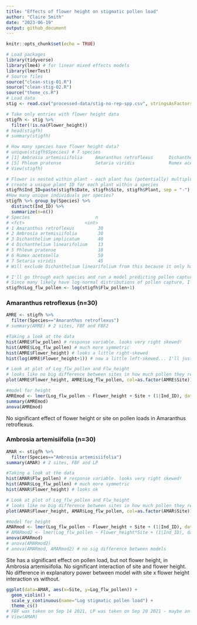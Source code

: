 ```yaml
---
title: "Effects of flower height on stigmatic pollen load"
author: "Claire Smith"
date: "2023-06-19"
output: github_document
---
```


```r
knitr::opts_chunk$set(echo = TRUE)
```

```r
# Load packages
library(tidyverse)
library(lme4) # for linear mixed effects models
library(lmerTest)
# Source files
source("clean-stig-01.R")
source("clean-stig-02.R")
source("theme_cs.R")
# Load data
stig <- read.csv("processed-data/stig-no-rep-spp.csv", stringsAsFactors = T)
```

```r
# Take only entries with flower height data
stigfh <- stig %>% 
  filter(!is.na(Flower_height))
# head(stigfh)
# summary(stigfh)

# How many species have flower height data? 
# unique(stigfh$Species) # 7 species
# [1] Ambrosia artemisiifolia     Amaranthus retroflexus      Dichanthelium linearifolium Dichanthelium implicatum  
# [5] Phleum pratense             Setaria viridis             Rumex acetosella 
# View(stigfh)

# Flower is nested within plant - each plant has (potentially) multiple flowers measured within it -- need to 
# create a unique plant ID for each plant within a species
stigfh$Ind_ID=paste(stigfh$Date, stigfh$Site, stigfh$Plant, sep = "-")
#How many unique individuals per species? 
stigfh %>% group_by(Species) %>%
  distinct(Ind_ID) %>% 
  summarize(n=n())
# Species                         n
# <fct>                       <int>
# 1 Amaranthus retroflexus         30
# 2 Ambrosia artemisiifolia        30
# 3 Dichanthelium implicatum       40
# 4 Dichanthelium linearifolium    13
# 5 Phleum pratense                18
# 6 Rumex acetosella               50
# 7 Setaria viridis                45
# Will exclude Dichanthelium linearifolium from this because it only has 13 entries. 

# I'll go through each species and run a model predicting pollen capture by flower height
# Since many likely have log-normal distributions of pollen capture, I'll create a log flw pollen variable now to # save time -- but will still check each species individually 
stigfh$Log_flw_pollen <- log(stigfh$Flw_pollen+1)
```

### Amaranthus retroflexus (n=30)

```r
AMRE <- stigfh %>% 
  filter(Species=="Amaranthus retroflexus")
# summary(AMRE) # 2 sites, FBF and FBF2

#Taking a look at the data
hist(AMRE$Flw_pollen) # response variable. looks very right skewed!
hist(AMRE$Log_flw_pollen) # much more symmetric
hist(AMRE$Flower_height) # looks a little right-skewed
hist(log(AMRE$Flower_height+1)) # now a little left-skewed... I'll just use raw flower height

# Look at plot of Log_flw_pollen and Flw_height 
# looks like no big difference between sites in how much pollen they receive wrt height
plot(AMRE$Flower_height, AMRE$Log_flw_pollen, col=as.factor(AMRE$Site))
```

```r
#model for height
AMREmod <- lmer(Log_flw_pollen ~ Flower_height + Site + (1|Ind_ID), data=AMRE)
summary(AMREmod)
anova(AMREmod)
```
No significant effect of flower height or site on pollen loads in Amaranthus retroflexus. 

### Ambrosia artemisiifolia (n=30)

```r
AMAR <- stigfh %>% 
  filter(Species=="Ambrosia artemisiifolia")
summary(AMAR) # 2 sites, FBF and LP

#Taking a look at the data
hist(AMAR$Flw_pollen) # response variable. looks very right skewed!
hist(AMAR$Log_flw_pollen) # much more symmetric
hist(AMAR$Flower_height) # looks ok

# Look at plot of Log_flw_pollen and Flw_height 
# looks like no big difference between sites in how much pollen they receive wrt height
plot(AMAR$Flower_height, AMAR$Log_flw_pollen, col=as.factor(AMAR$Site))
```

```r
#model for height
AMARmod <- lmer(Log_flw_pollen ~ Flower_height + Site + (1|Ind_ID), data=AMAR)
# AMARmod2 <- lmer(Log_flw_pollen ~ Flower_height*Site + (1|Ind_ID), data=AMAR) # no sig interaction
anova(AMARmod)
# anova(AMARmod2)
# anova(AMARmod, AMARmod2) # no sig difference between models
```

Site has a significant effect on pollen load, but not flower height, in Ambrosia artemisiifolia. No significant interaction of site and flower height. No difference in explanatory power between model with site x flower height interaction vs without. 

```r
ggplot(data=AMAR, aes(x=Site, y=Log_flw_pollen)) + 
  geom_violin() + 
  scale_y_continuous(name="Log stigmatic pollen load") + 
  theme_cs()
# FBF was taken on Sep 14 2021, LP was taken on Sep 20 2021 - maybe an effect of date on pollen capture.
# View(AMAR)
```

